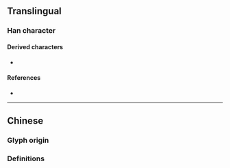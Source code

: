 {{also|戔|㦮}}
{{character info}}
==Translingual==
{{Han simplified forms|戔|㦮|戋|ex=y}}

===Han character===
{{Han char|rn=62|rad=戈|as=01|sn=5|four=|canj=IJ,XIJ|ids=⿻戈一}}

====Derived characters====
* {{l|mul|[[㦮]], [[栈]], [[线]], [[𬣡]], [[贱]], [[𰹼]], [[钱]], [[饯]], [[𩧩]], [[刬]], [[𪽭]], [[笺]], [[盏]]}}

====References====
* {{Han ref|kx=0411.031|hdz=21397.020|uh=620B|ud=25099}}

----

==Chinese==

===Glyph origin===
{{Han simp|戔}}

===Definitions===
{{zh-see|戔}}